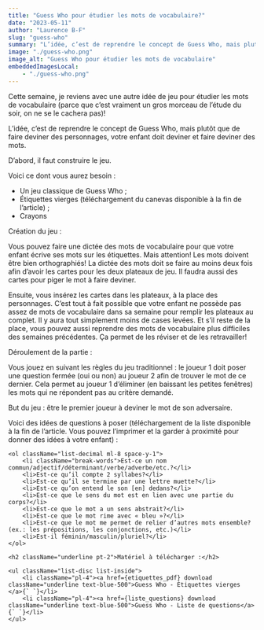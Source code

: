 ```yaml
---
title: "Guess Who pour étudier les mots de vocabulaire?"
date: "2023-05-11"
author: "Laurence B-F"
slug: "guess-who"
summary: "L’idée, c’est de reprendre le concept de Guess Who, mais plutôt que de faire deviner des personnages, votre enfant doit deviner et faire deviner des mots."
image: "./guess-who.png"
image_alt: "Guess Who pour étudier les mots de vocabulaire"
embeddedImagesLocal:
    - "./guess-who.png"
---
```


<p className="p-4 font-mulish">Cette semaine, je reviens avec une autre idée de jeu pour étudier les mots de vocabulaire (parce que c’est vraiment un gros morceau de l’étude du soir, on ne se le cachera pas)! </p>

<p className="p-4 font-mulish">L’idée, c’est de reprendre le concept de Guess Who, mais plutôt que de faire deviner des personnages, votre enfant doit deviner et faire deviner des mots. </p>

<p className="p-4 font-mulish md:mb-40 lg:mb-0">D’abord, il faut construire le jeu. </p>

<div className="flex flex-col border-4 border-lbf-orange rounded-lg md:mx-10 my-10 px-10 py-6 gap-2 font-mulish"> 
    <p>Voici ce dont vous aurez besoin :</p>
    <ul className="list-disc list-inside pb-6">
        <li className="pl-4">Un jeu classique de Guess Who ;</li>
        <li className="pl-4">Étiquettes vierges (téléchargement du canevas disponible à la fin de l’article) ; </li>
        <li className="pl-4">Crayons</li>
    </ul>
    Création du jeu : 

Vous pouvez faire une dictée des mots de vocabulaire pour que votre enfant écrive ses mots sur les étiquettes. Mais attention! Les mots doivent être bien orthographiés! La dictée des mots doit se faire au moins deux fois afin d’avoir les cartes pour les deux plateaux de jeu. Il faudra aussi des cartes pour piger le mot à faire deviner. 

Ensuite, vous insérez les cartes dans les plateaux, à la place des personnages. C’est tout à fait possible que votre enfant ne possède pas assez de mots de vocabulaire dans sa semaine pour remplir les plateaux au complet. Il y aura tout simplement moins de cases levées. Et s’il reste de la place, vous pouvez aussi reprendre des mots de vocabulaire plus difficiles des semaines précédentes. Ça permet de les réviser et de les retravailler! 

Déroulement de la partie : 

Vous jouez en suivant les règles du jeu traditionnel : le joueur 1 doit poser une question fermée (oui ou non) au joueur 2 afin de trouver le mot de ce dernier. Cela permet au joueur 1 d’éliminer (en baissant les petites fenêtres) les mots qui ne répondent pas au critère demandé.     
<p className="pt-6">But du jeu : être le premier joueur à deviner le mot de son adversaire.</p>
</div>
<div className="flex flex-col gap-4 font-mulish">
    Voici des idées de questions à poser (téléchargement de la liste disponible à la fin de l’article. Vous pouvez l’imprimer et la garder à proximité pour donner des idées à votre enfant) : 

    <ol className="list-decimal ml-8 space-y-1">
        <li className="break-words">Est-ce un nom commun/adjectif/déterminant/verbe/adverbe/etc.?</li>
        <li>Est-ce qu’il compte 2 syllabes?</li>
        <li>Est-ce qu’il se termine par une lettre muette?</li>
        <li>Est-ce qu’on entend le son [en] dedans?</li>
        <li>Est-ce que le sens du mot est en lien avec une partie du corps?</li>
        <li>Est-ce que le mot a un sens abstrait?</li>
        <li>Est-ce que le mot rime avec « bleu »?</li>
        <li>Est-ce que le mot me permet de relier d’autres mots ensemble? (ex.: les prépositions, les conjonctions, etc.)</li>
        <li>Est-il féminin/masculin/pluriel?</li>
    </ol>
    
    <h2 className="underline pt-2">Matériel à télécharger :</h2>
    
    <ul className="list-disc list-inside">
        <li className="pl-4"><a href={etiquettes_pdf} download className="underline text-blue-500">Guess Who - Étiquettes vierges </a>{` `}</li>
        <li className="pl-4"><a href={liste_questions} download className="underline text-blue-500">Guess Who - Liste de questions</a>{` `}</li>
    </ul>
</div>
